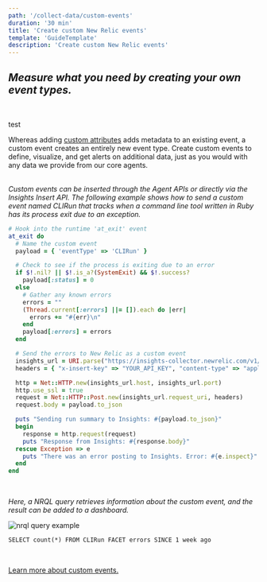 ```yaml
---
path: '/collect-data/custom-events'
duration: '30 min'
title: 'Create custom New Relic events'
template: 'GuideTemplate'
description: 'Create custom New Relic events'
---
```


## _Measure what you need by creating your own event types._
<br/>

test

Whereas adding [custom attributes](/collect-data/custom-attributes) adds metadata to an existing event, a custom event creates an entirely new event type. Create custom events to define, visualize, and get alerts on additional data, just as you would with any data we provide from our core agents.  
<br/>

_Custom events can be inserted through the Agent APIs or directly via the Insights Insert API. The following example shows how to send a custom event named CLIRun that tracks when a command line tool written in Ruby has its process exit due to an exception._

```ruby
# Hook into the runtime 'at_exit' event
at_exit do
  # Name the custom event
  payload = { 'eventType' => 'CLIRun' }

  # Check to see if the process is exiting due to an error
  if $!.nil? || $!.is_a?(SystemExit) && $!.success?
    payload[:status] = 0
  else
    # Gather any known errors
    errors = ""
    (Thread.current[:errors] ||= []).each do |err|
      errors += "#{err}\n"
    end
    payload[:errors] = errors
  end

  # Send the errors to New Relic as a custom event
  insights_url = URI.parse("https://insights-collector.newrelic.com/v1/accounts/YOUR_ACCOUNT_ID/events")
  headers = { "x-insert-key" => "YOUR_API_KEY", "content-type" => "application/json" }

  http = Net::HTTP.new(insights_url.host, insights_url.port)
  http.use_ssl = true
  request = Net::HTTP::Post.new(insights_url.request_uri, headers)
  request.body = payload.to_json

  puts "Sending run summary to Insights: #{payload.to_json}"
  begin
    response = http.request(request)
    puts "Response from Insights: #{response.body}"
  rescue Exception => e
    puts "There was an error posting to Insights. Error: #{e.inspect}"
  end
end
```
<br/>

_Here, a NRQL query retrieves information about the custom event, and the result can be added to a dashboard._
<br/>

![nrql query example](../images/UC2-sec2-query.png)

```
SELECT count(*) FROM CLIRun FACET errors SINCE 1 week ago
```
<br/>

[Learn more about custom events.](https://docs.newrelic.com/docs/insights/insights-data-sources/custom-data/introduction-event-api)
